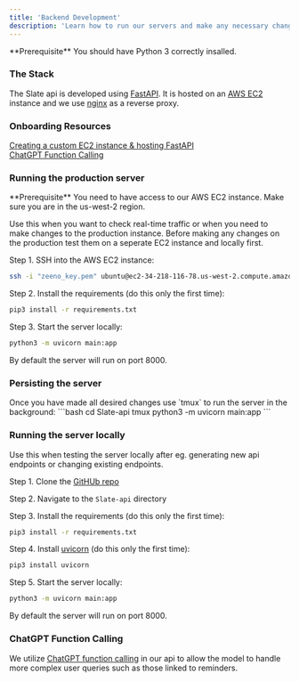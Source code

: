 ```yaml
---
title: 'Backend Development'
description: 'Learn how to run our servers and make any necessary changes to configurations'
---
```


<Info>
  **Prerequisite** You should have Python 3 correctly insalled.
</Info>

### The Stack

The Slate api is developed using [FastAPI](https://fastapi.tiangolo.com/). It is hosted on an [AWS EC2](https://aws.amazon.com/ec2/) instance and we use [nginx](https://www.nginx.com/) as a reverse proxy.

### Onboarding Resources

[Creating a custom EC2 instance & hosting FastAPI](https://www.youtube.com/watch?v=SgSnz7kW-Ko&ab_channel=pixegami)  
[ChatGPT Function Calling](https://github.com/openai/openai-cookbook/blob/main/examples/How_to_call_functions_with_chat_models.ipynb)

### Running the production server

<Info>
  **Prerequisite** You need to have access to our AWS EC2 instance. Make sure you are in the us-west-2 region.
</Info>

Use this when you want to check real-time traffic or when you need to make changes to the production instance. Before making any changes on the production test them on a seperate EC2 instance and locally first.

Step 1. SSH into the AWS EC2 instance:

```bash
ssh -i "zeeno_key.pem" ubuntu@ec2-34-218-116-78.us-west-2.compute.amazonaws.com
```

Step 2. Install the requirements (do this only the first time):

```bash
pip3 install -r requirements.txt
```
Step 3. Start the server locally:

```bash
python3 -m uvicorn main:app
```
By default the server will run on port 8000.

### Persisting the server
<Info>
  Once you have made all desired changes use `tmux` to run the server in the background:
  ```bash
cd Slate-api  
tmux  
python3 -m uvicorn main:app
```
</Info>


### Running the server locally

Use this when testing the server locally after eg. generating new api endpoints or changing existing endpoints.

Step 1. Clone the [GitHUb repo](https://github.com/42enrique/Slate-api)

Step 2. Navigate to the `Slate-api` directory

Step 3. Install the requirements (do this only the first time):

```bash
pip3 install -r requirements.txt
```

Step 4. Install [uvicorn](https://www.uvicorn.org/) (do this only the first time):

```bash
pip3 install uvicorn
```

Step 5. Start the server locally:

```bash
python3 -m uvicorn main:app
```
By default the server will run on port 8000.

### ChatGPT Function Calling

We utilize [ChatGPT function calling](https://github.com/openai/openai-cookbook/blob/main/examples/How_to_call_functions_with_chat_models.ipynb) in our api to allow the model to handle more complex user queries such as those linked to reminders.